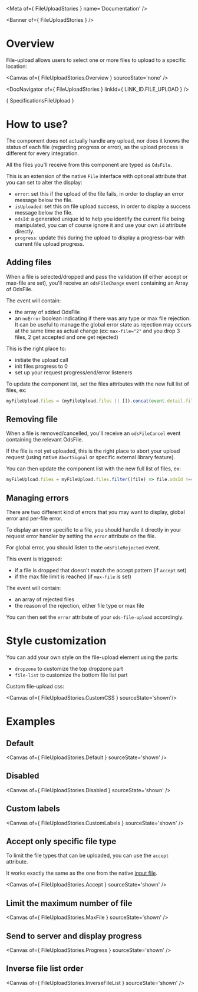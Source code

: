
<Meta of={ FileUploadStories } name='Documentation' />

<Banner of={ FileUploadStories } />

# Overview

File-upload allows users to select one or more files to upload to a specific location:

<Canvas of={ FileUploadStories.Overview } sourceState='none' />

<DocNavigator of={ FileUploadStories } linkId={ LINK_ID.FILE_UPLOAD } />

<Markdown>{ SpecificationsFileUpload }</Markdown>

# How to use?

The component does not actually handle any upload, nor does it knows the status of each file (regarding progress or error),
as the upload process is different for every integration.

All the files you'll receive from this component are typed as `OdsFile`.

This is an extension of the native `File` interface with optional attribute that you can set to alter the display:
- `error`: set this if the upload of the file fails, in order to display an error message below the file.
- `isUploaded`: set this on file upload success, in order to display a success message below the file.
- `odsId`: a generated unique id to help you identify the current file being manipulated, you can of course ignore it and use your own `id` attribute directly.
- `progress`: update this during the upload to display a progress-bar with current file upload progress.

## Adding files

When a file is selected/dropped and pass the validation (if either accept or max-file are set), you'll receive an
`odsFileChange` event containing an Array of OdsFile.

The event will contain:
- the array of added OdsFile
- an `noError` boolean indicating if there was any type or max file rejection. It can be useful to manage the global error state
as rejection may occurs at the same time as actual change (ex: `max-file="2"` and you drop 3 files, 2 get accepted and one get rejected)

This is the right place to:
- initiate the upload call
- init files progress to 0
- set up your request progress/end/error listeners

To update the component list, set the files attributes with the new full list of files, ex:
```js
myFileUpload.files = (myFileUpload.files || []).concat(event.detail.files);
```

## Removing file

When a file is removed/cancelled, you'll receive an `odsFileCancel` event containing the relevant OdsFile.

If the file is not yet uploaded, this is the right place to abort your upload request (using native `AbortSignal` or specific external library feature).

You can then update the component list with the new full list of files, ex:
```js
myFileUpload.files = myFileUpload.files.filter((file) => file.odsId !== detail.odsId);
```

## Managing errors

There are two different kind of errors that you may want to display, global error and per-file error.

To display an error specific to a file, you should handle it directly in your request error handler by setting the `error` attribute on the file.

For global error, you should listen to the `odsFileRejected` event.

This event is triggered:
- if a file is dropped that doesn't match the accept pattern (if `accept` set)
- if the max file limit is reached (if `max-file` is set)

The event will contain:
- an array of rejected files
- the reason of the rejection, either file type or max file

You can then set the `error` attribute of your `ods-file-upload` accordingly.

# Style customization

You can add your own style on the file-upload element using the parts:
- `dropzone` to customize the top dropzone part
- `file-list` to customize the bottom file list part

Custom file-upload css:

<Canvas of={ FileUploadStories.CustomCSS } sourceState='shown'/>

# Examples

## Default

<Canvas of={ FileUploadStories.Default } sourceState='shown' />

## Disabled

<Canvas of={ FileUploadStories.Disabled } sourceState='shown' />

## Custom labels

<Canvas of={ FileUploadStories.CustomLabels } sourceState='shown' />

## Accept only specific file type

To limit the file types that can be uploaded, you can use the `accept` attribute.

It works exactly the same as the one from the native [input file](https://developer.mozilla.org/en-US/docs/Web/HTML/Attributes/accept).

<Canvas of={ FileUploadStories.Accept } sourceState='shown' />

## Limit the maximum number of file

<Canvas of={ FileUploadStories.MaxFile } sourceState='shown' />

## Send to server and display progress

<Canvas of={ FileUploadStories.Progress } sourceState='shown' />

## Inverse file list order

<Canvas of={ FileUploadStories.InverseFileList } sourceState='shown' />
